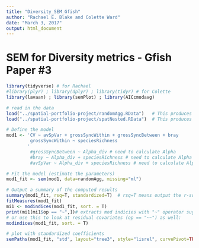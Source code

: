 ```yaml
---
title: "Diversity_SEM_Gfish"
author: "Rachael E. Blake and Colette Ward"
date: "March 3, 2017"
output: html_document
---
```

# SEM for Diversity metrics - Gfish Paper #3
```r

library(tidyverse) # for Rachael
#library(plyr) ; library(dplyr) ; library(tidyr) # for Colette
library(lavaan) ; library(semPlot) ; library(AICcmodavg)

```


```r

# read in the data
load("../spatial-portfolio-project/randomAgg.RData")   # This produces an object called randomAgg
load("../spatial-portfolio-project/spatNested.RData")  # This produces an object called spatNested

```

```r
# Define the model
mod1 <- 'CV ~ avSpVar + grossSyncWithin + grossSyncBetween + bray
         grossSyncWithin ~ speciesRichness
        '
         #grossSyncBetween ~ Alpha_div # need to calculate Alpha
         #bray ~ Alpha_div + speciesRichness # need to calculate Alpha
         #avSpVar ~ Alpha_div + speciesRichness # need to calculate Alpha first

# Fit the model (estimate the parameters)
mod1_fit <- sem(mod1, data=randomAgg, missing="ml")

# Output a summary of the computed results
summary(mod1_fit, rsq=T, standardized=T)  # rsq=T means output the r-sqr
fitMeasures(mod1_fit)
mi1 <- modindices(mod1_fit, sort. = T) 
print(mi1[mi1$op == "~",])# extracts mod indicies with "~" operator suggesting adding a path
# or use this to look at residual covariates (op == "~~") as well:
modindices(mod1_fit, sort. = T)

# plot with standardized coefficients
semPaths(mod1_fit, "std", layout="tree3", style="lisrel", curvePivot=TRUE)




```


